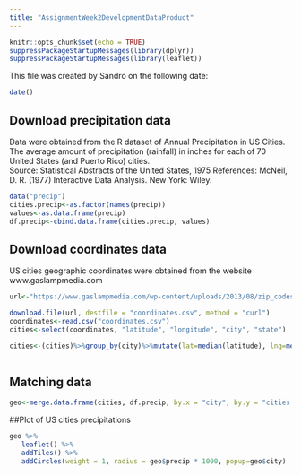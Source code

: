 ```yaml
---
title: "AssignmentWeek2DevelopmentDataProduct"
---
```

```r
knitr::opts_chunk$set(echo = TRUE)
suppressPackageStartupMessages(library(dplyr))
suppressPackageStartupMessages(library(leaflet))
```

This file was created by Sandro on the following date:

```r
date()
```

## Download precipitation data 
Data were obtained from the R dataset of Annual Precipitation in US Cities.  
The average amount of precipitation (rainfall) in inches for each of 70 United States (and Puerto Rico) cities.   
Source: Statistical Abstracts of the United States, 1975
References: McNeil, D. R. (1977) Interactive Data Analysis. New York: Wiley.
```r

data("precip")
cities.precip<-as.factor(names(precip))
values<-as.data.frame(precip)
df.precip<-cbind.data.frame(cities.precip, values)
```

## Download coordinates data 
US cities geographic coordinates were obtained from the website www.gaslampmedia.com
```r

url<-"https://www.gaslampmedia.com/wp-content/uploads/2013/08/zip_codes_states.csv"

download.file(url, destfile = "coordinates.csv", method = "curl")
coordinates<-read.csv("coordinates.csv")
cities<-select(coordinates, "latitude", "longitude", "city", "state")

cities<-(cities)%>%group_by(city)%>%mutate(lat=median(latitude), lng=median(longitude))%>%select(city, lat, lng)%>%unique()
    

```

## Matching data
```r

geo<-merge.data.frame(cities, df.precip, by.x = "city", by.y = "cities.precip")
```

##Plot of US cities precipitations
```r
geo %>%
   leaflet() %>%
   addTiles() %>%
   addCircles(weight = 1, radius = geo$precip * 1000, popup=geo$city)
```
